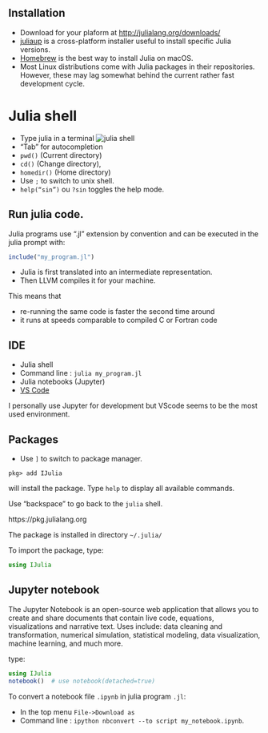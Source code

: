
## Installation 

- Download for your plaform at <http://julialang.org/downloads/>
- [juliaup](https://github.com/JuliaLang/juliaup) is a cross-platform installer useful to install specific Julia versions.
- [Homebrew](https://brew.sh) is the best way to install Julia on macOS.
- Most Linux distributions come with Julia packages in their repositories. However, these may lag somewhat behind the current rather fast development cycle.

# Julia shell
- Type julia in a terminal
![julia shell](images/julia_prompt.png)
- "Tab" for autocompletion
- <code>pwd()</code> (Current directory)
- <code>cd()</code> (Change directory), 
- <code>homedir()</code> (Home directory)
- Use <code>;</code> to switch to unix shell.
- <code>help("sin")</code> ou <code>?sin</code> toggles the help mode.

## Run julia code.

Julia programs use ".jl" extension by convention and can be executed in the julia prompt with:
```julia
include("my_program.jl")
```
- Julia is first translated into an intermediate representation.
- Then LLVM compiles it for your machine.

This means that

- re-running the same code is faster the second time around
- it runs at speeds comparable to compiled C or Fortran code

## IDE

- Julia shell
- Command line : `julia my_program.jl`
- Julia notebooks (Jupyter)
- [VS Code](https://github.com/JuliaEditorSupport/julia-vscode)

I personally use Jupyter for development but VScode seems to be the most used environment.

## Packages

- Use <code>]</code> to switch to package manager.

```
pkg> add IJulia
```

will install the package. Type `help` to display all available commands.

Use "backspace" to go back to the `julia` shell.

https://pkg.julialang.org

The package is installed in directory `~/.julia/`

To import the package, type:
```julia
using IJulia
```

## Jupyter notebook

The Jupyter Notebook is an open-source web application that allows
you to create and share documents that contain live code, equations,
visualizations and narrative text. Uses include: data cleaning and
transformation, numerical simulation, statistical modeling, data
visualization, machine learning, and much more.

type:
```julia
using IJulia
notebook()  # use notebook(detached=true) 
```

To convert a notebook file `.ipynb` in julia program `.jl`: 

* In the top menu `File->Download as`
* Command line : ```ipython nbconvert --to script my_notebook.ipynb```.

